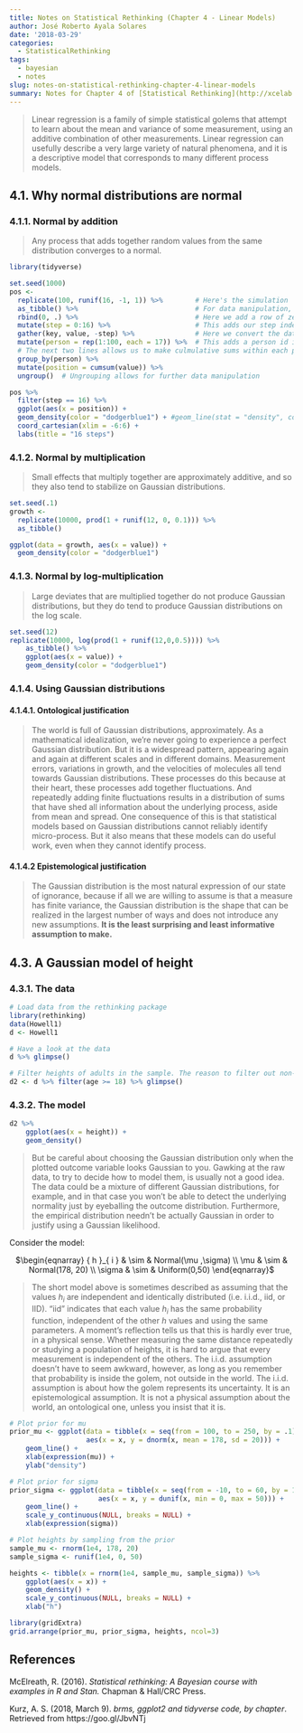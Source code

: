 ```yaml
---
title: Notes on Statistical Rethinking (Chapter 4 - Linear Models)
author: José Roberto Ayala Solares
date: '2018-03-29'
categories:
  - StatisticalRethinking
tags:
  - bayesian
  - notes
slug: notes-on-statistical-rethinking-chapter-4-linear-models
summary: Notes for Chapter 4 of [Statistical Rethinking](http://xcelab.net/rm/statistical-rethinking/)
---
```


> Linear regression is a family of simple statistical golems that attempt to learn about the mean and variance of some measurement, using an additive combination of other measurements. Linear regression can usefully describe a very large variety of natural phenomena, and it is a descriptive model that corresponds to many different process models.

## 4.1. Why normal distributions are normal
### 4.1.1. Normal by addition
> Any process that adds together random values from the same distribution converges to a normal.

```r
library(tidyverse)

set.seed(1000)
pos <- 
  replicate(100, runif(16, -1, 1)) %>%        # Here's the simulation
  as_tibble() %>%                             # For data manipulation, we'll make this a tibble
  rbind(0, .) %>%                             # Here we add a row of zeros above the simulation results
  mutate(step = 0:16) %>%                     # This adds our step index
  gather(key, value, -step) %>%               # Here we convert the data to the long format
  mutate(person = rep(1:100, each = 17)) %>%  # This adds a person id index
  # The next two lines allows us to make culmulative sums within each person
  group_by(person) %>%
  mutate(position = cumsum(value)) %>%
  ungroup()  # Ungrouping allows for further data manipulation

pos %>%
  filter(step == 16) %>%
  ggplot(aes(x = position)) +
  geom_density(color = "dodgerblue1") + #geom_line(stat = "density", color = "dodgerblue1") +
  coord_cartesian(xlim = -6:6) +
  labs(title = "16 steps")
```

### 4.1.2. Normal by multiplication
> Small effects that multiply together are approximately additive, and so they also tend to stabilize on Gaussian distributions.

```r
set.seed(.1)
growth <- 
  replicate(10000, prod(1 + runif(12, 0, 0.1))) %>%
  as_tibble()

ggplot(data = growth, aes(x = value)) +
  geom_density(color = "dodgerblue1")
```

### 4.1.3. Normal by log-multiplication
> Large deviates that are multiplied together do not produce Gaussian distributions, but they do tend to produce Gaussian distributions on the log scale.

```r
set.seed(12)
replicate(10000, log(prod(1 + runif(12,0,0.5)))) %>%
    as_tibble() %>%
    ggplot(aes(x = value)) +
    geom_density(color = "dodgerblue1")
```

### 4.1.4. Using Gaussian distributions
#### 4.1.4.1. Ontological justification
> The world is full of Gaussian distributions, approximately. As a mathematical idealization, we’re never going to experience a perfect Gaussian distribution. But it is a widespread pattern, appearing again and again at different scales and in different domains. Measurement errors, variations in growth, and the velocities of molecules all tend towards Gaussian distributions. These processes do this because at their heart, these processes add together fluctuations. And repeatedly adding finite fluctuations results in a distribution of sums that have shed all information about the underlying process, aside from mean and spread.
One consequence of this is that statistical models based on Gaussian distributions cannot reliably identify micro-process. But it also means that these models can do useful work, even when they cannot identify process.

#### 4.1.4.2 Epistemological justification
> The Gaussian distribution is the most natural expression of our state of ignorance, because if all we are willing to assume is that a measure has finite variance, the Gaussian distribution is the shape that can be realized in the largest number of ways and does not introduce any new assumptions. **It is the least surprising and least informative assumption to make.**

## 4.3. A Gaussian model of height
### 4.3.1. The data
```r
# Load data from the rethinking package
library(rethinking)
data(Howell1)
d <- Howell1

# Have a look at the data
d %>% glimpse()
```

```r
# Filter heights of adults in the sample. The reason to filter out non-adults is that height is strongly correlated with age, before adulthood.
d2 <- d %>% filter(age >= 18) %>% glimpse()
```

### 4.3.2. The model
```r
d2 %>%
    ggplot(aes(x = height)) + 
    geom_density()
```

> But be careful about choosing the Gaussian distribution only when the plotted outcome variable looks Gaussian to you. Gawking at the raw data, to try to decide how to model them, is usually not a good idea. The data could be a mixture of different Gaussian distributions, for example, and in that case you won’t be able to detect the underlying normality just by eyeballing the outcome distribution. Furthermore, the empirical distribution needn’t be actually Gaussian in order to justify using a Gaussian likelihood.

Consider the model:

<center>$\begin{eqnarray} { h }_{ i } & \sim  & Normal(\mu ,\sigma) \\ \mu  & \sim  & Normal(178, 20) \\ \sigma  & \sim  & Uniform(0,50) \end{eqnarray}$</center>

> The short model above is sometimes described as assuming that the values ${ h }_{ i }$ are independent and identically distributed (i.e. i.i.d., iid, or IID). “iid” indicates that each value ${ h }_{ i }$ has the same probability function, independent of the other $h$ values and using the same parameters. A moment’s reflection tells us that this is hardly ever true, in a physical sense. Whether measuring the same distance repeatedly or studying a population of heights, it is hard to argue that every measurement is independent of the others. The i.i.d. assumption doesn’t have to seem awkward, however, as long as you remember that probability is inside the golem, not outside in the world. The i.i.d. assumption is about how the golem represents its uncertainty. It is an epistemological assumption. It is not a physical assumption about the world, an ontological one, unless you insist that it is.

```r
# Plot prior for mu
prior_mu <- ggplot(data = tibble(x = seq(from = 100, to = 250, by = .1)), 
                   aes(x = x, y = dnorm(x, mean = 178, sd = 20))) +
    geom_line() +
    xlab(expression(mu)) +
    ylab("density")

# Plot prior for sigma
prior_sigma <- ggplot(data = tibble(x = seq(from = -10, to = 60, by = 1)),
                      aes(x = x, y = dunif(x, min = 0, max = 50))) +
    geom_line() +
    scale_y_continuous(NULL, breaks = NULL) +
    xlab(expression(sigma))

# Plot heights by sampling from the prior
sample_mu <- rnorm(1e4, 178, 20)
sample_sigma <- runif(1e4, 0, 50)

heights <- tibble(x = rnorm(1e4, sample_mu, sample_sigma)) %>%
    ggplot(aes(x = x)) +
    geom_density() +
    scale_y_continuous(NULL, breaks = NULL) +
    xlab("h")

library(gridExtra)
grid.arrange(prior_mu, prior_sigma, heights, ncol=3)
```


## References
McElreath, R. (2016). *Statistical rethinking: A Bayesian course with examples in R and Stan.* Chapman & Hall/CRC Press.

Kurz, A. S. (2018, March 9). *brms, ggplot2 and tidyverse code, by chapter*. Retrieved from https://goo.gl/JbvNTj
